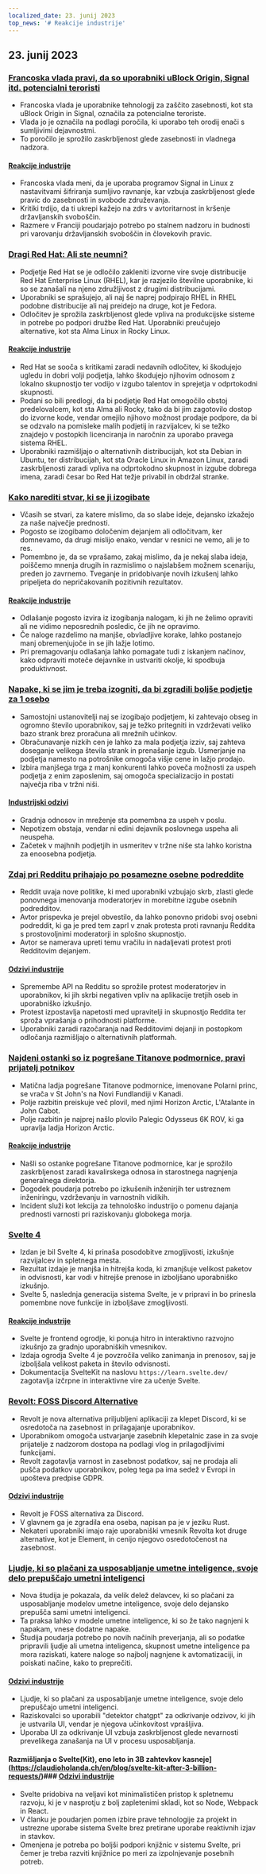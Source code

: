 ```yaml
---
localized_date: 23. junij 2023
top_news: '# Reakcije industrije'
---
```


## 23. junij 2023

### [Francoska vlada pravi, da so uporabniki uBlock Origin, Signal itd. potencialni teroristi](https://www.laquadrature.net/en/2023/06/05/criminalization-of-encryption-the-8-december-case/)

- Francoska vlada je uporabnike tehnologij za zaščito zasebnosti, kot sta uBlock Origin in Signal, označila za potencialne teroriste.
- Vlada jo je označila na podlagi poročila, ki uporabo teh orodij enači s sumljivimi dejavnostmi.
- To poročilo je sprožilo zaskrbljenost glede zasebnosti in vladnega nadzora.

#### [Reakcije industrije](http://news.ycombinator.com/item?id=36428046)

- Francoska vlada meni, da je uporaba programov Signal in Linux z nastavitvami šifriranja sumljivo ravnanje, kar vzbuja zaskrbljenost glede pravic do zasebnosti in svobode združevanja.
- Kritiki trdijo, da ti ukrepi kažejo na zdrs v avtoritarnost in kršenje državljanskih svoboščin.
- Razmere v Franciji poudarjajo potrebo po stalnem nadzoru in budnosti pri varovanju državljanskih svoboščin in človekovih pravic.

### [Dragi Red Hat: Ali ste neumni?](https://www.jeffgeerling.com/blog/2023/dear-red-hat-are-you-dumb)

- Podjetje Red Hat se je odločilo zakleniti izvorne vire svoje distribucije Red Hat Enterprise Linux (RHEL), kar je razjezilo številne uporabnike, ki so se zanašali na njeno združljivost z drugimi distribucijami.
- Uporabniki se sprašujejo, ali naj še naprej podpirajo RHEL in RHEL podobne distribucije ali naj preidejo na druge, kot je Fedora.
- Odločitev je sprožila zaskrbljenost glede vpliva na produkcijske sisteme in potrebe po podpori družbe Red Hat. Uporabniki preučujejo alternative, kot sta Alma Linux in Rocky Linux.

#### [Reakcije industrije](http://news.ycombinator.com/item?id=36436786)

- Red Hat se sooča s kritikami zaradi nedavnih odločitev, ki škodujejo ugledu in dobri volji podjetja, lahko škodujejo njihovim odnosom z lokalno skupnostjo ter vodijo v izgubo talentov in sprejetja v odprtokodni skupnosti.
- Podani so bili predlogi, da bi podjetje Red Hat omogočilo obstoj predelovalcem, kot sta Alma ali Rocky, tako da bi jim zagotovilo dostop do izvorne kode, vendar omejilo njihovo možnost prodaje podpore, da bi se odzvalo na pomisleke malih podjetij in razvijalcev, ki se težko znajdejo v postopkih licenciranja in naročnin za uporabo pravega sistema RHEL.
- Uporabniki razmišljajo o alternativnih distribucijah, kot sta Debian in Ubuntu, ter distribucijah, kot sta Oracle Linux in Amazon Linux, zaradi zaskrbljenosti zaradi vpliva na odprtokodno skupnost in izgube dobrega imena, zaradi česar bo Red Hat težje privabil in obdržal stranke.

### [Kako narediti stvar, ki se ji izogibate](https://jasonfeifer.beehiiv.com/p/the-thing-that-seems-like-a-bad-idea-maybe-try-it)

- Včasih se stvari, za katere mislimo, da so slabe ideje, dejansko izkažejo za naše največje prednosti.
- Pogosto se izogibamo določenim dejanjem ali odločitvam, ker domnevamo, da drugi mislijo enako, vendar v resnici ne vemo, ali je to res.
- Pomembno je, da se vprašamo, zakaj mislimo, da je nekaj slaba ideja, poiščemo mnenja drugih in razmislimo o najslabšem možnem scenariju, preden jo zavrnemo. Tveganje in pridobivanje novih izkušenj lahko pripeljeta do nepričakovanih pozitivnih rezultatov.

#### [Reakcije industrije](http://news.ycombinator.com/item?id=36427849)

- Odlašanje pogosto izvira iz izogibanja nalogam, ki jih ne želimo opraviti ali ne vidimo neposrednih posledic, če jih ne opravimo.
- Če naloge razdelimo na manjše, obvladljive korake, lahko postanejo manj obremenjujoče in se jih lažje lotimo.
- Pri premagovanju odlašanja lahko pomagate tudi z iskanjem načinov, kako odpraviti moteče dejavnike in ustvariti okolje, ki spodbuja produktivnost.

### [Napake, ki se jim je treba izogniti, da bi zgradili boljše podjetje za 1 osebo](https://tinyempires.substack.com/p/4-mistakes-to-avoid-to-build-a-better)

- Samostojni ustanovitelji naj se izogibajo podjetjem, ki zahtevajo obseg in ogromno število uporabnikov, saj je težko pritegniti in vzdrževati veliko bazo strank brez proračuna ali mrežnih učinkov.
- Obračunavanje nizkih cen je lahko za mala podjetja izziv, saj zahteva doseganje velikega števila strank in prenašanje izgub. Usmerjanje na podjetja namesto na potrošnike omogoča višje cene in lažjo prodajo.
- Izbira manjšega trga z manj konkurenti lahko poveča možnosti za uspeh podjetja z enim zaposlenim, saj omogoča specializacijo in postati največja riba v tržni niši.

#### [Industrijski odzivi](http://news.ycombinator.com/item?id=36431268)

- Gradnja odnosov in mreženje sta pomembna za uspeh v poslu.
- Nepotizem obstaja, vendar ni edini dejavnik poslovnega uspeha ali neuspeha.
- Začetek v majhnih podjetjih in usmeritev v tržne niše sta lahko koristna za enoosebna podjetja.

### [Zdaj pri Redditu prihajajo po posamezne osebne podreddite](https://toot.cat/@dredmorbius/110588848407336816)

- Reddit uvaja nove politike, ki med uporabniki vzbujajo skrb, zlasti glede ponovnega imenovanja moderatorjev in morebitne izgube osebnih podredditov.
- Avtor prispevka je prejel obvestilo, da lahko ponovno pridobi svoj osebni podreddit, ki ga je pred tem zaprl v znak protesta proti ravnanju Reddita s prostovoljnimi moderatorji in splošno skupnostjo.
- Avtor se namerava upreti temu vračilu in nadaljevati protest proti Redditovim dejanjem.

#### [Odzivi industrije](http://news.ycombinator.com/item?id=36434885)

- Spremembe API na Redditu so sprožile protest moderatorjev in uporabnikov, ki jih skrbi negativen vpliv na aplikacije tretjih oseb in uporabniško izkušnjo.
- Protest izpostavlja napetosti med upravitelji in skupnostjo Reddita ter sproža vprašanja o prihodnosti platforme.
- Uporabniki zaradi razočaranja nad Redditovimi dejanji in postopkom odločanja razmišljajo o alternativnih platformah.

### [Najdeni ostanki so iz pogrešane Titanove podmornice, pravi prijatelj potnikov](https://www.bbc.com/news/live/world-us-canada-65967464)

- Matična ladja pogrešane Titanove podmornice, imenovane Polarni princ, se vrača v St John's na Novi Fundlandiji v Kanadi.
- Polje razbitin preiskuje več plovil, med njimi Horizon Arctic, L'Atalante in John Cabot.
- Polje razbitin je najprej našlo plovilo Palegic Odysseus 6K ROV, ki ga upravlja ladja Horizon Arctic.

#### [Reakcije industrije](http://news.ycombinator.com/item?id=36434173)

- Našli so ostanke pogrešane Titanove podmornice, kar je sprožilo zaskrbljenost zaradi kavalirskega odnosa in starostnega nagnjenja generalnega direktorja.
- Dogodek poudarja potrebo po izkušenih inženirjih ter ustreznem inženiringu, vzdrževanju in varnostnih vidikih.
- Incident služi kot lekcija za tehnološko industrijo o pomenu dajanja prednosti varnosti pri raziskovanju globokega morja.

### [Svelte 4](https://svelte.dev/blog/svelte-4)

- Izdan je bil Svelte 4, ki prinaša posodobitve zmogljivosti, izkušnje razvijalcev in spletnega mesta.
- Rezultat izdaje je manjša in hitrejša koda, ki zmanjšuje velikost paketov in odvisnosti, kar vodi v hitrejše prenose in izboljšano uporabniško izkušnjo.
- Svelte 5, naslednja generacija sistema Svelte, je v pripravi in bo prinesla pomembne nove funkcije in izboljšave zmogljivosti.

#### [Reakcije industrije](http://news.ycombinator.com/item?id=36432272)

- Svelte je frontend ogrodje, ki ponuja hitro in interaktivno razvojno izkušnjo za gradnjo uporabniških vmesnikov.
- Izdaja ogrodja Svelte 4 je povzročila veliko zanimanja in prenosov, saj je izboljšala velikost paketa in število odvisnosti.
- Dokumentacija SvelteKit na naslovu `https://learn.svelte.dev/` zagotavlja izčrpne in interaktivne vire za učenje Svelte.

### [Revolt: FOSS Discord Alternative](https://revolt.chat/)

- Revolt je nova alternativa priljubljeni aplikaciji za klepet Discord, ki se osredotoča na zasebnost in prilagajanje uporabnikov.
- Uporabnikom omogoča ustvarjanje zasebnih klepetalnic zase in za svoje prijatelje z nadzorom dostopa na podlagi vlog in prilagodljivimi funkcijami.
- Revolt zagotavlja varnost in zasebnost podatkov, saj ne prodaja ali pušča podatkov uporabnikov, poleg tega pa ima sedež v Evropi in upošteva predpise GDPR.

#### [Odzivi industrije](http://news.ycombinator.com/item?id=36433842)

- Revolt je FOSS alternativa za Discord.
- V glavnem ga je zgradila ena oseba, napisan pa je v jeziku Rust.
- Nekateri uporabniki imajo raje uporabniški vmesnik Revolta kot druge alternative, kot je Element, in cenijo njegovo osredotočenost na zasebnost.

### [Ljudje, ki so plačani za usposabljanje umetne inteligence, svoje delo prepuščajo umetni inteligenci](https://www.technologyreview.com/2023/06/22/1075405/the-people-paid-to-train-ai-are-outsourcing-their-work-to-ai/)

- Nova študija je pokazala, da velik delež delavcev, ki so plačani za usposabljanje modelov umetne inteligence, svoje delo dejansko prepušča sami umetni inteligenci.
- Ta praksa lahko v modele umetne inteligence, ki so že tako nagnjeni k napakam, vnese dodatne napake.
- Študija poudarja potrebo po novih načinih preverjanja, ali so podatke pripravili ljudje ali umetna inteligenca, skupnost umetne inteligence pa mora raziskati, katere naloge so najbolj nagnjene k avtomatizaciji, in poiskati načine, kako to preprečiti.

#### [Odzivi industrije](http://news.ycombinator.com/item?id=36432279)

- Ljudje, ki so plačani za usposabljanje umetne inteligence, svoje delo prepuščajo umetni inteligenci.
- Raziskovalci so uporabili "detektor chatgpt" za odkrivanje odzivov, ki jih je ustvarila UI, vendar je njegova učinkovitost vprašljiva.
- Uporaba UI za odkrivanje UI vzbuja zaskrbljenost glede nevarnosti prevelikega zanašanja na UI v procesu usposabljanja.

#### Razmišljanja o Svelte(Kit), eno leto in 3B zahtevkov kasneje](https://claudioholanda.ch/en/blog/svelte-kit-after-3-billion-requests/)### [Odzivi industrije](http://news.ycombinator.com/item?id=36427583)

- Svelte pridobiva na veljavi kot minimalističen pristop k spletnemu razvoju, ki je v nasprotju z bolj zapletenimi skladi, kot so Node, Webpack in React.
- V članku je poudarjen pomen izbire prave tehnologije za projekt in ustrezne uporabe sistema Svelte brez pretirane uporabe reaktivnih izjav in stavkov.
- Omenjena je potreba po boljši podpori knjižnic v sistemu Svelte, pri čemer je treba razviti knjižnice po meri za izpolnjevanje posebnih potreb.


